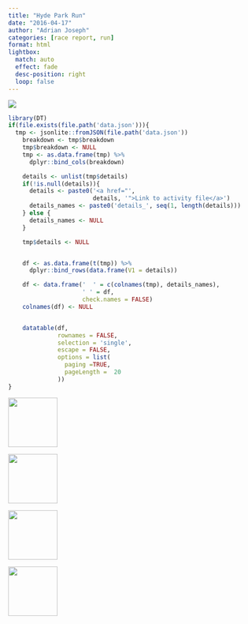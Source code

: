 ```yaml
---
title: "Hyde Park Run"
date: "2016-04-17"
author: "Adrian Joseph"
categories: [race report, run]
format: html
lightbox:
  match: auto
  effect: fade
  desc-position: right
  loop: false
---
```

![](https://storage.googleapis.com/blogs_josa/sport/2016-04-17_HYDE_PARK_RUN/img/00.png)

```r
library(DT)
if(file.exists(file.path('data.json'))){
  tmp <- jsonlite::fromJSON(file.path('data.json'))
    breakdown <- tmp$breakdown
    tmp$breakdown <- NULL
    tmp <- as.data.frame(tmp) %>%
      dplyr::bind_cols(breakdown)

    details <- unlist(tmp$details)
    if(!is.null(details)){
      details <- paste0('<a href="',
                        details, '">Link to activity file</a>')
      details_names <- paste0('details_', seq(1, length(details)))
    } else {
      details_names <- NULL
    }

    tmp$details <- NULL


    df <- as.data.frame(t(tmp)) %>%
      dplyr::bind_rows(data.frame(V1 = details))

    df <- data.frame('  ' = c(colnames(tmp), details_names),
                     ' ' = df,
                     check.names = FALSE)
    colnames(df) <- NULL


    datatable(df,
              rownames = FALSE,
              selection = 'single',
              escape = FALSE,
              options = list(
                paging =TRUE,
                pageLength =  20
              ))
}
```





::: {layout-ncol=4}
![](https://storage.googleapis.com/blogs_josa/sport/2016-04-17_HYDE_PARK_RUN/img/00.png){ width="100" group="hi" }

![](https://storage.googleapis.com/blogs_josa/sport/2016-04-17_HYDE_PARK_RUN/img/01.png){ width="100" group="hi" }

![](https://storage.googleapis.com/blogs_josa/sport/2016-04-17_HYDE_PARK_RUN/img/02.png){ width="100" group="hi" }

![](https://storage.googleapis.com/blogs_josa/sport/2016-04-17_HYDE_PARK_RUN/img/03.jpg){ width="100" group="hi" }


:::
